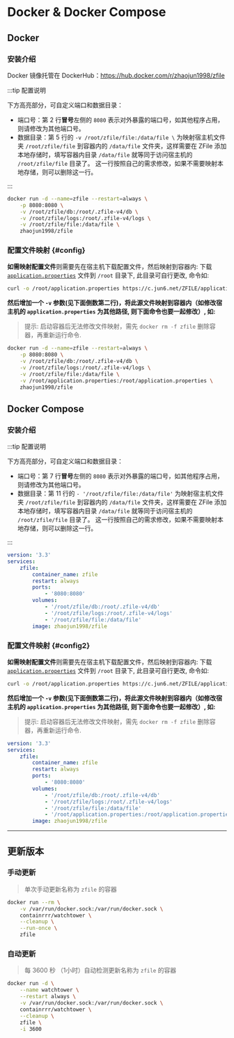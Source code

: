 # Docker & Docker Compose

## Docker

### 安装介绍

Docker 镜像托管在 DockerHub：https://hub.docker.com/r/zhaojun1998/zfile

:::tip 配置说明

下方高亮部分，可自定义端口和数据目录：

- 端口号：第 2 行**冒号**左侧的 `8080` 表示对外暴露的端口号，如其他程序占用，则请修改为其他端口号。
- 数据目录：第 5 行的 `-v /root/zfile/file:/data/file \` 为映射宿主机文件夹 `/root/zfile/file` 到容器内的 `/data/file` 文件夹，这样需要在 ZFile 添加本地存储时，填写容器内目录 `/data/file` 就等同于访问宿主机的 `/root/zfile/file` 目录了。 这一行按照自己的需求修改，如果不需要映射本地存储，则可以删除这一行。

:::

```bash showLineNumbers {2,5}
docker run -d --name=zfile --restart=always \
    -p 8080:8080 \
    -v /root/zfile/db:/root/.zfile-v4/db \
    -v /root/zfile/logs:/root/.zfile-v4/logs \
    -v /root/zfile/file:/data/file \
    zhaojun1998/zfile
```

### 配置文件映射 {#config}

**如需映射配置文件**则需要先在宿主机下载配置文件，然后映射到容器内:
下载 [`application.properties`](https://c.jun6.net/ZFILE/application.properties) 文件到 `/root` 目录下, 此目录可自行更改, 命令如:

```bash showLineNumbers
curl -o /root/application.properties https://c.jun6.net/ZFILE/application.properties
```

**然后增加一个 `-v` 参数(见下面倒数第二行)，将此源文件映射到容器内（如修改宿主机的 `application.properties` 为其他路径, 则下面命令也要一起修改）, 如:**

> 提示: 启动容器后无法修改文件映射，需先 `docker rm -f zfile` 删除容器，再重新运行命令.

```bash showLineNumbers {6}
docker run -d --name=zfile --restart=always \
    -p 8080:8080 \
    -v /root/zfile/db:/root/.zfile-v4/db \
    -v /root/zfile/logs:/root/.zfile-v4/logs \
    -v /root/zfile/file:/data/file \
    -v /root/application.properties:/root/application.properties \
    zhaojun1998/zfile
```


## Docker Compose

### 安装介绍

:::tip 配置说明

下方高亮部分，可自定义端口和数据目录：

- 端口号：第 7 行**冒号**左侧的 `8080` 表示对外暴露的端口号，如其他程序占用，则请修改为其他端口号。
- 数据目录：第 11 行的 `- '/root/zfile/file:/data/file'` 为映射宿主机文件夹 `/root/zfile/file` 到容器内的 `/data/file` 文件夹，这样需要在 ZFile 添加本地存储时，填写容器内目录 `/data/file` 就等同于访问宿主机的 `/root/zfile/file` 目录了。 这一行按照自己的需求修改，如果不需要映射本地存储，则可以删除这一行。

:::

```yml showLineNumbers {7,11}
version: '3.3'
services:
    zfile:
        container_name: zfile
        restart: always
        ports:
            - '8080:8080'
        volumes:
            - '/root/zfile/db:/root/.zfile-v4/db'
            - '/root/zfile/logs:/root/.zfile-v4/logs'
            - '/root/zfile/file:/data/file'
        image: zhaojun1998/zfile
```


### 配置文件映射 {#config2}


**如需映射配置文件**则需要先在宿主机下载配置文件，然后映射到容器内:
下载 [`application.properties`](https://c.jun6.net/ZFILE/application.properties) 文件到 `/root` 目录下, 此目录可自行更改, 命令如:

```bash showLineNumbers
curl -o /root/application.properties https://c.jun6.net/ZFILE/application.properties
```

**然后增加一个 `-v` 参数(见下面倒数第二行)，将此源文件映射到容器内（如修改宿主机的 `application.properties` 为其他路径, 则下面命令也要一起修改）, 如:**

> 提示: 启动容器后无法修改文件映射，需先 `docker rm -f zfile` 删除容器，再重新运行命令.

```yml showLineNumbers {12}
version: '3.3'
services:
    zfile:
        container_name: zfile
        restart: always
        ports:
            - '8080:8080'
        volumes:
            - '/root/zfile/db:/root/.zfile-v4/db'
            - '/root/zfile/logs:/root/.zfile-v4/logs'
            - '/root/zfile/file:/data/file'
            - '/root/application.properties:/root/application.properties'
        image: zhaojun1998/zfile
```

-----

## 更新版本

### 手动更新

> 单次手动更新名称为 `zfile` 的容器

```bash showLineNumbers
docker run --rm \
    -v /var/run/docker.sock:/var/run/docker.sock \
    containrrr/watchtower \
    --cleanup \
    --run-once \
    zfile
```

### 自动更新

> 每 3600 秒 （1小时）自动检测更新名称为 `zfile` 的容器

```bash showLineNumbers
docker run -d \
    --name watchtower \
    --restart always \
    -v /var/run/docker.sock:/var/run/docker.sock \
    containrrr/watchtower \
    --cleanup \
    zfile \
    -i 3600
```